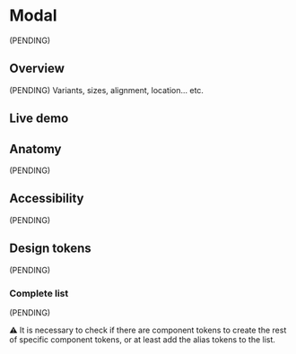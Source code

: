 


<Meta title="Components/Modal" />

# Modal

(PENDING)

## Overview

(PENDING) Variants, sizes, alignment, location... etc.

## Live demo

<LiveDemo
  canvasHeight="50rem"
  story={Stories.Example}
  urlHtml="https://devoinc.github.io/genesys-styles"
  urlReact="https://devoinc.github.io/genesys-ui/?path=/docs/components-feedback-inlinemessage--docs"
/>

## Anatomy

(PENDING)

## Accessibility

(PENDING)

## Design tokens

(PENDING)

### Complete list

(PENDING)

⚠️ It is necessary to check if there are component tokens to create the rest of specific component tokens, or at least add the alias tokens to the list.

<DesignTokensList componentName="modal" />
